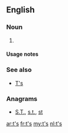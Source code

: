==English==

===Noun===
{{head|en|plural}}

# {{plural of|t|lang=en}}

====Usage notes====
{{U:en:plurals of letters}}

===See also===
* [[T's]]

===Anagrams===
* [[S.T.#English|S.T.]], [[s.t.#English|s.t.]], [[st#English|st]]

[[ar:t's]]
[[fr:t's]]
[[my:t's]]
[[nl:t's]]